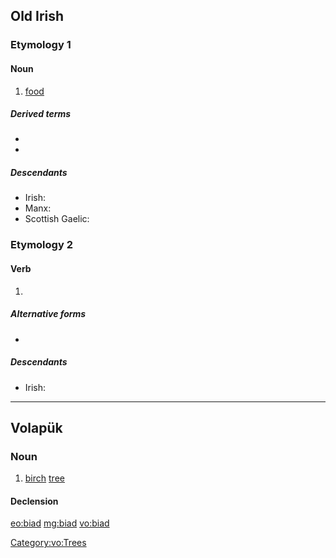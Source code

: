 {{also|bíad}}

==Old Irish==

===Etymology 1===
{{rfe|lang=sga}}

====Noun====
{{head|sga|noun|g=n|g2=m}}

# [[food]]

=====Derived terms=====
* {{l|sga|bíadamail|gloss=nourishing, nutritive}}
* {{l|sga|bíadmar|gloss=abounding in food}}

=====Descendants=====
* Irish: {{l/ga|bia}}
* Manx: {{l/gv|bee}}
* Scottish Gaelic: {{l/gd|biadh}}

===Etymology 2===

====Verb====
{{head|sga|verb form|head=·biad}}

# {{conjugation of|attá|at·tá|3|s|cond|lang=sga}}

=====Alternative forms=====
* {{l/sga|bíad|·bíad}}

=====Descendants=====
* Irish: {{l/ga|bheadh}}

----

==Volapük==

===Noun===
{{vo-noun}}

# [[birch]] [[tree]]

====Declension====
{{vo-decl-noun}}

[[Category:vo:Trees]]

[[eo:biad]]
[[mg:biad]]
[[vo:biad]]